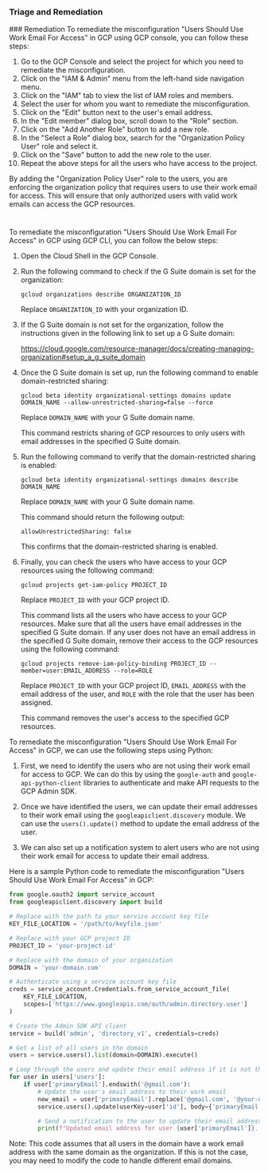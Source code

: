
### Triage and Remediation
<Tabs>
<Tab title='Remediation'>
### Remediation

<AccordionGroup>
<Accordion title='Using Console' defaultOpen='true'>
To remediate the misconfiguration "Users Should Use Work Email For Access" in GCP using GCP console, you can follow these steps:

1. Go to the GCP Console and select the project for which you need to remediate the misconfiguration.
2. Click on the "IAM & Admin" menu from the left-hand side navigation menu.
3. Click on the "IAM" tab to view the list of IAM roles and members.
4. Select the user for whom you want to remediate the misconfiguration.
5. Click on the "Edit" button next to the user's email address.
6. In the "Edit member" dialog box, scroll down to the "Role" section.
7. Click on the "Add Another Role" button to add a new role.
8. In the "Select a Role" dialog box, search for the "Organization Policy User" role and select it.
9. Click on the "Save" button to add the new role to the user.
10. Repeat the above steps for all the users who have access to the project.

By adding the "Organization Policy User" role to the users, you are enforcing the organization policy that requires users to use their work email for access. This will ensure that only authorized users with valid work emails can access the GCP resources.

#
</Accordion>

<Accordion title='Using CLI'>
To remediate the misconfiguration "Users Should Use Work Email For Access" in GCP using GCP CLI, you can follow the below steps:

1. Open the Cloud Shell in the GCP Console.

2. Run the following command to check if the G Suite domain is set for the organization:

   ```
   gcloud organizations describe ORGANIZATION_ID
   ```

   Replace `ORGANIZATION_ID` with your organization ID.

3. If the G Suite domain is not set for the organization, follow the instructions given in the following link to set up a G Suite domain: 

   https://cloud.google.com/resource-manager/docs/creating-managing-organization#setup_a_g_suite_domain

4. Once the G Suite domain is set up, run the following command to enable domain-restricted sharing:

   ```
   gcloud beta identity organizational-settings domains update DOMAIN_NAME --allow-unrestricted-sharing=false --force
   ```

   Replace `DOMAIN_NAME` with your G Suite domain name.

   This command restricts sharing of GCP resources to only users with email addresses in the specified G Suite domain.

5. Run the following command to verify that the domain-restricted sharing is enabled:

   ```
   gcloud beta identity organizational-settings domains describe DOMAIN_NAME
   ```

   Replace `DOMAIN_NAME` with your G Suite domain name.

   This command should return the following output:

   ```
   allowUnrestrictedSharing: false
   ```

   This confirms that the domain-restricted sharing is enabled.

6. Finally, you can check the users who have access to your GCP resources using the following command:

   ```
   gcloud projects get-iam-policy PROJECT_ID
   ```

   Replace `PROJECT_ID` with your GCP project ID.

   This command lists all the users who have access to your GCP resources. Make sure that all the users have email addresses in the specified G Suite domain. If any user does not have an email address in the specified G Suite domain, remove their access to the GCP resources using the following command:

   ```
   gcloud projects remove-iam-policy-binding PROJECT_ID --member=user:EMAIL_ADDRESS --role=ROLE
   ```

   Replace `PROJECT_ID` with your GCP project ID, `EMAIL_ADDRESS` with the email address of the user, and `ROLE` with the role that the user has been assigned.

   This command removes the user's access to the specified GCP resources.
</Accordion>

<Accordion title='Using Python'>
To remediate the misconfiguration "Users Should Use Work Email For Access" in GCP, we can use the following steps using Python:

1. First, we need to identify the users who are not using their work email for access to GCP. We can do this by using the `google-auth` and `google-api-python-client` libraries to authenticate and make API requests to the GCP Admin SDK.

2. Once we have identified the users, we can update their email addresses to their work email using the `googleapiclient.discovery` module. We can use the `users().update()` method to update the email address of the user.

3. We can also set up a notification system to alert users who are not using their work email for access to update their email address.

Here is a sample Python code to remediate the misconfiguration "Users Should Use Work Email For Access" in GCP:

```python
from google.oauth2 import service_account
from googleapiclient.discovery import build

# Replace with the path to your service account key file
KEY_FILE_LOCATION = '/path/to/keyfile.json'

# Replace with your GCP project ID
PROJECT_ID = 'your-project-id'

# Replace with the domain of your organization
DOMAIN = 'your-domain.com'

# Authenticate using a service account key file
creds = service_account.Credentials.from_service_account_file(
    KEY_FILE_LOCATION,
    scopes=['https://www.googleapis.com/auth/admin.directory.user']
)

# Create the Admin SDK API client
service = build('admin', 'directory_v1', credentials=creds)

# Get a list of all users in the domain
users = service.users().list(domain=DOMAIN).execute()

# Loop through the users and update their email address if it is not their work email
for user in users['users']:
    if user['primaryEmail'].endswith('@gmail.com'):
        # Update the user's email address to their work email
        new_email = user['primaryEmail'].replace('@gmail.com', '@your-domain.com')
        service.users().update(userKey=user['id'], body={'primaryEmail': new_email}).execute()

        # Send a notification to the user to update their email address
        print(f"Updated email address for user {user['primaryEmail']}. Please update your email address to your work email.")
```

Note: This code assumes that all users in the domain have a work email address with the same domain as the organization. If this is not the case, you may need to modify the code to handle different email domains.
</Accordion>

</AccordionGroup>
</Tab>
</Tabs>
